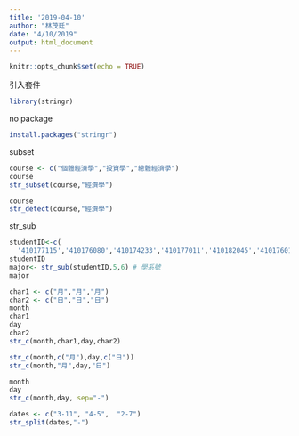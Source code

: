 ```yaml
---
title: '2019-04-10'
author: "林茂廷"
date: "4/10/2019"
output: html_document
---
```


```r
knitr::opts_chunk$set(echo = TRUE)
```

引入套件
```r
library(stringr)
```

no package
```r
install.packages("stringr")
```

subset
```r
course <- c("個體經濟學","投資學","總體經濟學")
course
str_subset(course,"經濟學")
```

```r
course
str_detect(course,"經濟學")
```


str_sub
```r
studentID<-c(
  '410177115','410176080','410174233','410177011','410182045','410176014')
studentID
major<- str_sub(studentID,5,6) # 學系號
major
```

```r
char1 <- c("月","月","月")
char2 <- c("日","日","日")
month
char1
day 
char2
str_c(month,char1,day,char2)
```

```r
str_c(month,c("月"),day,c("日"))
str_c(month,"月",day,"日")
```

```r
month
day
str_c(month,day, sep="-")
```

```r
dates <- c("3-11", "4-5",  "2-7")
str_split(dates,"-")
```


